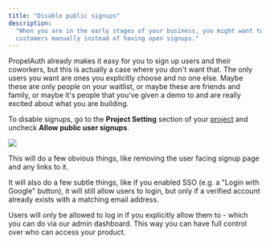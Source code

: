 ```yaml
---
title: "Disable public signups"
description:
  "When you are in the early stages of your business, you might want to onboard
  customers manually instead of having open signups."
---
```


PropelAuth already makes it easy for you to sign up users and their coworkers,
but this is actually a case where you don't want that. The only users you want
are ones you explicitly choose and no one else. Maybe these are only people on
your waitlist, or maybe these are friends and family, or maybe it's people that
you've given a demo to and are really excited about what you are building.

To disable signups, go to the **Project Setting** section of your
[project](https://auth.propelauth.com/signup) and uncheck **Allow public user
signups**.

![](/images/allow_public_signups.png)

This will do a few obvious things, like removing the user facing signup page and
any links to it.

It will also do a few subtle things, like if you enabled SSO (e.g. a "Login with
Google" button), it will still allow users to login, but only if a verified
account already exists with a matching email address.

Users will only be allowed to log in if you explicitly allow them to - which you
can do via our admin dashboard. This way you can have full control over who can
access your product.
